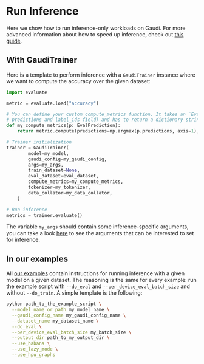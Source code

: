 <!---
Copyright 2022 The HuggingFace Team. All rights reserved.

Licensed under the Apache License, Version 2.0 (the "License");
you may not use this file except in compliance with the License.
You may obtain a copy of the License at

    http://www.apache.org/licenses/LICENSE-2.0

Unless required by applicable law or agreed to in writing, software
distributed under the License is distributed on an "AS IS" BASIS,
WITHOUT WARRANTIES OR CONDITIONS OF ANY KIND, either express or implied.
See the License for the specific language governing permissions and
limitations under the License.
-->

# Run Inference

Here we show how to run inference-only workloads on Gaudi.
For more advanced information about how to speed up inference, check out [this guide](../usage_guides/accelerate_inference).


## With GaudiTrainer

Here is a template to perform inference with a `GaudiTrainer` instance where we want to compute the accuracy over the given dataset:

```python
import evaluate

metric = evaluate.load("accuracy")

# You can define your custom compute_metrics function. It takes an `EvalPrediction` object (a namedtuple with a
# predictions and label_ids field) and has to return a dictionary string to float.
def my_compute_metrics(p: EvalPrediction):
    return metric.compute(predictions=np.argmax(p.predictions, axis=1), references=p.label_ids)

# Trainer initialization
trainer = GaudiTrainer(
        model=my_model,
        gaudi_config=my_gaudi_config,
        args=my_args,
        train_dataset=None,
        eval_dataset=eval_dataset,
        compute_metrics=my_compute_metrics,
        tokenizer=my_tokenizer,
        data_collator=my_data_collator,
    )

# Run inference
metrics = trainer.evaluate()
```

The variable `my_args` should contain some inference-specific arguments, you can take a look [here](https://huggingface.co/docs/transformers/main/en/main_classes/trainer#transformers.TrainingArguments.set_evaluate) to see the arguments that can be interested to set for inference.


## In our examples

All [our examples](https://github.com/huggingface/optimum-habana/tree/main/examples) contain instructions for running inference with a given model on a given dataset.
The reasoning is the same for every example: run the example script with `--do_eval` and `--per_device_eval_batch_size` and without `--do_train`.
A simple template is the following:
```bash
python path_to_the_example_script \
  --model_name_or_path my_model_name \
  --gaudi_config_name my_gaudi_config_name \
  --dataset_name my_dataset_name \
  --do_eval \
  --per_device_eval_batch_size my_batch_size \
  --output_dir path_to_my_output_dir \
  --use_habana \
  --use_lazy_mode \
  --use_hpu_graphs
```

